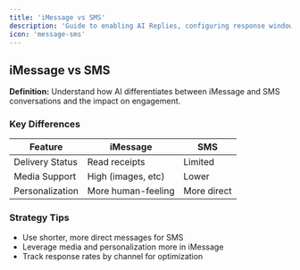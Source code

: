 ```yaml
---
title: 'iMessage vs SMS'
description: 'Guide to enabling AI Replies, configuring response windows and training prompts'
icon: 'message-sms'
---
```

## <Icon icon="message-square" /> iMessage vs SMS

**Definition:** Understand how AI differentiates between iMessage and SMS conversations and the impact on engagement.

### Key Differences
| Feature            | iMessage           | SMS               |
|--------------------|--------------------|-------------------|
| Delivery Status    | Read receipts      | Limited           |
| Media Support      | High (images, etc) | Lower             |
| Personalization    | More human-feeling | More direct       |

### Strategy Tips
- Use shorter, more direct messages for SMS
- Leverage media and personalization more in iMessage
- Track response rates by channel for optimization